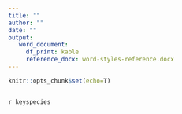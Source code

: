 ---
title: ""
author: ""
date: ""
output: 
   word_document:
     df_print: kable
     reference_docx: word-styles-reference.docx
---
  
```{r, aa, echo=FALSE, warning=FALSE}
knitr::opts_chunk$set(echo=T)
```

```{r Paragraph_000, echo = FALSE, warning=FALSE}
  
```

`r keyspecies`
